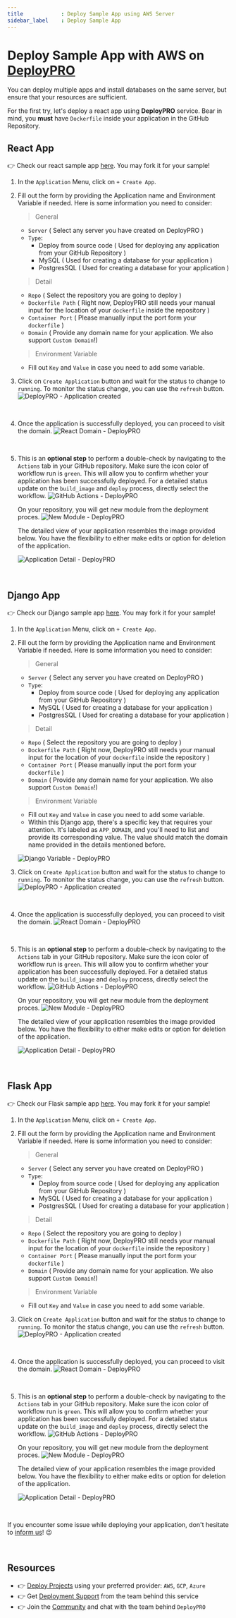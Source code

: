 ```yaml
---
title            : Deploy Sample App using AWS Server
sidebar_label    : Deploy Sample App
---
```


# Deploy Sample App with AWS on [DeployPRO](https://deploypro.dev/)

You can deploy multiple apps and install databases on the same server, but ensure that your resources are sufficient.

For the first try, let's deploy a react app using **DeployPRO** service. Bear in mind, you **must** have `Dockerfile` inside your application in the GitHub Repository.


## React App
👉 Check our react sample app [here](https://github.com/app-generator/deploypro-react). You may fork it for your sample!

1. In the `Application` Menu, click on `+ Create App`.
2. Fill out the form by providing the Application name and Environment Variable if needed. Here is some information you need to consider:

    > General

    - `Server` ( Select any server you have created on DeployPRO )
    - `Type`:
        - Deploy from source code ( Used for deploying any application from your GitHub Repository )
        - MySQL ( Used for creating a database for your application )
        - PostgresSQL ( Used for creating a database for your application )

    > Detail

    - `Repo` ( Select the repository you are going to deploy )
    - `Dockerfile Path` ( Right now, DeployPRO still needs your manual input for the location of your `dockerfile` inside the repository )
    - `Container Port` ( Please manually input the port form your `dockerfile` )
    - `Domain` ( Provide any domain name for your application. We also support `Custom Domain`!)

    > Environment Variable

    - Fill out `Key` and `Value` in case you need to add some variable.

3. Click on `Create Application` button and wait for the status to change to `running`. To monitor the status change, you can use the `refresh` button.
![DeployPRO - Application created](https://github.com/app-generator/deploypro-docs/assets/46531367/6dab439f-ff99-4ec5-8697-39eeb87a8f57)
<br />

4. Once the application is successfully deployed, you can proceed to visit the domain.
![React Domain - DeployPRO](https://github.com/app-generator/deploypro-docs/assets/46531367/7141d006-093d-478c-a7b4-2c788b425704)
<br />

5. This is an **optional step** to perform a double-check by navigating to the `Actions` tab in your GitHub repository. Make sure the icon color of workflow run is `green`. This will allow you to confirm whether your application has been successfully deployed. For a detailed status update on the `build_image` and `deploy` process, directly select the workflow.
    ![GitHub Actions - DeployPRO](https://github.com/app-generator/deploypro-docs/assets/46531367/f2beb697-e643-4ff9-8eaf-3494d2f5be7b)
    <br />

    On your repository, you will get new module from the deployment proces.
    ![New Module - DeployPRO](https://github.com/app-generator/deploypro-docs/assets/46531367/30df6e00-ed93-4ea2-b725-6b8fc3b010a1)
    <br />

    The detailed view of your application resembles the image provided below. You have the flexibility to either make edits or option for deletion of the application.

    ![Application Detail - DeployPRO](https://github.com/app-generator/deploypro-docs/assets/46531367/8c595aaf-4720-4c35-a9a9-67c9a135e30f)

    <br />

## Django App
👉 Check our Django sample app [here](https://github.com/app-generator/deploypro-django). You may fork it for your sample!

1. In the `Application` Menu, click on `+ Create App`.
2. Fill out the form by providing the Application name and Environment Variable if needed. Here is some information you need to consider:

    > General

    - `Server` ( Select any server you have created on DeployPRO )
    - `Type`:
        - Deploy from source code ( Used for deploying any application from your GitHub Repository )
        - MySQL ( Used for creating a database for your application )
        - PostgresSQL ( Used for creating a database for your application )

    > Detail

    - `Repo` ( Select the repository you are going to deploy )
    - `Dockerfile Path` ( Right now, DeployPRO still needs your manual input for the location of your `dockerfile` inside the repository )
    - `Container Port` ( Please manually input the port form your `dockerfile` )
    - `Domain` ( Provide any domain name for your application. We also support `Custom Domain`!)

    > Environment Variable

    - Fill out `Key` and `Value` in case you need to add some variable.
    - Within this Django app, there's a specific key that requires your attention. It's labeled as `APP_DOMAIN`, and you'll need to list and provide its corresponding value. The value should match the domain name provided in the details mentioned before.

    ![Django Variable - DeployPRO](https://github.com/app-generator/deploypro-docs/assets/46531367/82a1a088-c4fc-42ee-92d1-ea6cc5c9f6cd)
    <br />

3. Click on `Create Application` button and wait for the status to change to `running`. To monitor the status change, you can use the `refresh` button.
![DeployPRO - Application created](https://github.com/app-generator/deploypro-docs/assets/46531367/5280e756-d0fc-467e-a11f-76cdf50c5ae0)
<br />

4. Once the application is successfully deployed, you can proceed to visit the domain.
![React Domain - DeployPRO](https://github.com/app-generator/deploypro-docs/assets/46531367/c0a60981-7f7a-4709-a81f-df984947c700)
<br />

5. This is an **optional step** to perform a double-check by navigating to the `Actions` tab in your GitHub repository. Make sure the icon color of workflow run is `green`. This will allow you to confirm whether your application has been successfully deployed. For a detailed status update on the `build_image` and `deploy` process, directly select the workflow.
    ![GitHub Actions - DeployPRO](https://github.com/app-generator/deploypro-docs/assets/46531367/375dcc0f-994a-4a03-b987-083749864c8e)
    <br />

    On your repository, you will get new module from the deployment proces.
    ![New Module - DeployPRO](https://github.com/app-generator/deploypro-docs/assets/46531367/8c0eee43-346b-4728-853e-3156d1cc044e)
    <br />

    The detailed view of your application resembles the image provided below. You have the flexibility to either make edits or option for deletion of the application.

    ![Application Detail - DeployPRO](https://github.com/app-generator/deploypro-docs/assets/46531367/3f868417-7ea0-4584-ad45-fdcaf5327f4b)

    <br />

## Flask App
👉 Check our Flask sample app [here](https://github.com/app-generator/deploypro-flask). You may fork it for your sample!

1. In the `Application` Menu, click on `+ Create App`.
2. Fill out the form by providing the Application name and Environment Variable if needed. Here is some information you need to consider:

    > General

    - `Server` ( Select any server you have created on DeployPRO )
    - `Type`:
        - Deploy from source code ( Used for deploying any application from your GitHub Repository )
        - MySQL ( Used for creating a database for your application )
        - PostgresSQL ( Used for creating a database for your application )

    > Detail

    - `Repo` ( Select the repository you are going to deploy )
    - `Dockerfile Path` ( Right now, DeployPRO still needs your manual input for the location of your `dockerfile` inside the repository )
    - `Container Port` ( Please manually input the port form your `dockerfile` )
    - `Domain` ( Provide any domain name for your application. We also support `Custom Domain`!)

    > Environment Variable

    - Fill out `Key` and `Value` in case you need to add some variable.

3. Click on `Create Application` button and wait for the status to change to `running`. To monitor the status change, you can use the `refresh` button.
![DeployPRO - Application created](https://github.com/app-generator/deploypro-docs/assets/46531367/ff7168ac-29d1-4a96-901e-8b1884e9514d)
<br />

4. Once the application is successfully deployed, you can proceed to visit the domain.
![React Domain - DeployPRO](https://github.com/app-generator/deploypro-docs/assets/46531367/0d5bd363-44c1-4dcb-9555-810e25c49fcc)
<br />

5. This is an **optional step** to perform a double-check by navigating to the `Actions` tab in your GitHub repository. Make sure the icon color of workflow run is `green`. This will allow you to confirm whether your application has been successfully deployed. For a detailed status update on the `build_image` and `deploy` process, directly select the workflow.
    ![GitHub Actions - DeployPRO](https://github.com/app-generator/deploypro-docs/assets/46531367/33f61fff-2ea3-4355-a009-86a0075a9ae9)
    <br />

    On your repository, you will get new module from the deployment proces.
    ![New Module - DeployPRO](https://github.com/app-generator/deploypro-docs/assets/46531367/5f3b704f-1c72-41c9-b26a-83c8fdebb6dd)
    <br />

    The detailed view of your application resembles the image provided below. You have the flexibility to either make edits or option for deletion of the application.

    ![Application Detail - DeployPRO](https://github.com/app-generator/deploypro-docs/assets/46531367/be6d3e4c-48f1-405e-853d-1ea4f46747fa)

    <br />

If you encounter some issue while deploying your application, don't hesitate to [inform us](https://discord.gg/qQhjQZhnur)! 😉

<br />

## Resources

- 👉 [Deploy Projects](https://deploypro.dev/) using your preferred provider: `AWS`, `GCP`, `Azure`
- 👉 Get [Deployment Support](https://deploypro.dev/support/) from the team behind this service
- 👉 Join the [Community](https://discord.gg/qQhjQZhnur) and chat with the team behind `DeployPRO`
